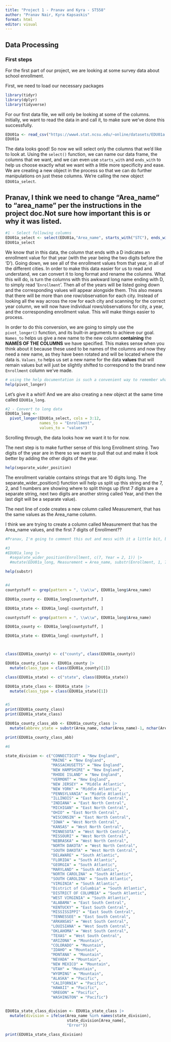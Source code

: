 ```yaml
---
title: "Project 1 - Pranav and Kyra - ST558"
author: "Pranav Nair, Kyra Kapsaskis"
format: html
editor: visual
---
```


## Data Processing

### First steps

For the first part of our project, we are looking at some survey data about school enrollment.

First, we need to load our necessary packages

```r
library(tidyr)
library(dplyr)
library(tidyverse)
```

For our first data file, we will only be looking at some of the columns. Initially, we want to read the data in and call it, to make sure we've done this successfully.

```r
EDU01a <- read_csv("https://www4.stat.ncsu.edu/~online/datasets/EDU01a.csv")
EDU01a
```

The data looks good! So now we will select only the columns that we'd like to look at. Using the `select()` function, we can name our data frame, the columns that we want, and we can even use `starts_with` and `ends_with` to help us choose exactly what we want with a little more specificity and ease. We are creating a new object in the process so that we can do further manipulations on just these columns. We're calling the new object `EDU01a_select`.

## Pranav, I think we need to change "Area_name" to "area_name" per the instructions in the project doc.Not sure how important this is or why it was listed.

```r
#1 - Select following columns
EDU01a_select <- select(EDU01a,"Area_name", starts_with("STC"), ends_with("D"))
EDU01a_select
```

We know that in this data, the column that ends with a D indicates an enrollment value for that year (with the year being the two digits before the 'D'). Going down, we see all of the enrollment values from that year, in all of the different cities. In order to make this data easier for us to read and understand, we can convert it to long format and rename the columns. What this will do, is turn the columns with this awkward long name ending with D, to simply read '`Enrollment`'. Then all of the years will be listed going down and the corresponding values will appear alongside them. This also means that there will be more than one row/observation for each city. Instead of looking all the way across the row for each city and scanning for the correct year column, we will now have individual rows/observations for city, a year, and the corresponding enrollment value. This will make things easier to process.

In order to do this conversion, we are going to simply use the `pivot_longer()` function, and its built-in arguments to achieve our goal. `Names_to` helps us give a new name to the new column **containing** the **NAMES OF THE COLUMNS** we have specified. This makes sense when you think about it because these used to be names of the columns and now they need a new name, as they have been rotated and will be located where the data is. `Values_to` helps us set a new name for the data **values** that will remain values but will just be slightly shifted to correspond to the brand new `Enrollment` column we've made.

```r
# using the help documentation is such a convenient way to remember what the arguments are asking for
help(pivot_longer)
```

Let's give it a whirl! And we are also creating a new object at the same time called `EDU01a_long`.

```r
#2 - Convert to long data
EDU01a_long <-
  pivot_longer(EDU01a_select, cols = 3:12,
               names_to = "Enrollment",
               values_to = "values")
```

Scrolling through, the data looks how we want it to for now. 

The next step is to make further sense of this long Enrollment string. Two digits of the year are in there so we want to pull that out and make it look better by adding the other digits of the year. 

```r
help(separate_wider_position)
```
The enrollment variable contains strings that are 10 digits long. The separate_wider_position() function will help us split up this string and the 7, 2, and 1 numbers are showing where to split things up (first 7 digits are a separate string, next two digits are another string called Year, and then the last digit will be a separate value).

The next line of code creates a new column called Measurement, that has the same values as the Area_name column. 

I think we are trying to create a column called Measurement that has the Area_name values, and the first 7 digits of Enrollment??

```r
#Pranav, I'm going to comment this out and mess with it a little bit, because I'm finding this a bit confusing but want to preserve what we had originally...

#3
#EDU01a_long |>
  #separate_wider_position(Enrollment, c(7, Year = 2, 1)) |>
  #mutate(EDU01a_long, Measurement = Area_name, substr(Enrollment, 1, 7))
```

```r
help(substr)
```


```r

```



```r
#4
countystuff <- grep(pattern = ", \\w\\w", EDU01a_long$Area_name)

EDU01a_county <- EDU01a_long[countystuff, ]

EDU01a_state <- EDU01a_long[-countystuff, ]

countystuff <- grep(pattern = ", \\w\\w", EDU01a_long$Area_name)

EDU01a_county <- EDU01a_long[countystuff, ]

EDU01a_state <- EDU01a_long[-countystuff, ]



class(EDU01a_county) <- c("county", class(EDU01a_county))

EDU01a_county_class <- EDU01a_county |>
  mutate(class_type = class(EDU01a_county)[1])

class(EDU01a_state) <- c("state", class(EDU01a_state))

EDU01a_state_class <- EDU01a_state |>
  mutate(class_type = class(EDU01a_state)[1])


#5
print(EDU01a_county_class)
print(EDU01a_state_class)

EDU01a_county_class_abb <- EDU01a_county_class |>
  mutate(abbrev_state = substr(Area_name, nchar(Area_name)-1, nchar(Area_name)))

print(EDU01a_county_class_abb)

#6

state_division <- c("CONNECTICUT" = "New England", 
                    "MAINE" = "New England",
                    "MASSACHUSETTS" = "New England",
                    "NEW HAMPSHIRE" = "New England",
                    "RHODE ISLAND" = "New England",
                    "VERMONT" = "New England",
                    "NEW JERSEY" = "Middle Atlantic",
                    "NEW YORK" = "Middle Atlantic",
                    "PENNSYLVANIA" = "Middle Atlantic",
                    "ILLINOIS" = "East North Central",
                    "INDIANA" = "East North Central",
                    "MICHIGAN" = "East North Central",
                    "OHIO" = "East North Central",
                    "WISCONSIN" = "East North Central",
                    "IOWA" = "West North Central",
                    "KANSAS" = "West North Central",
                    "MINNESOTA" = "West North Central",
                    "MISSOURI" = "West North Central",
                    "NEBRASKA" = "West North Central",
                    "NORTH DAKOTA" = "West North Central",
                    "SOUTH DAKOTA" = "West North Central",
                    "DELAWARE" = "South Atlantic",
                    "FLORIDA" = "South Atlantic",
                    "GEORGIA" = "South Atlantic",
                    "MARYLAND" = "South Atlantic",
                    "NORTH CAROLINA" = "South Atlantic",
                    "SOUTH CAROLINA" = "South Atlantic",
                    "VIRGINIA" = "South Atlantic",
                    "District of Columbia" = "South Atlantic",
                    "DISTRICT OF COLUMBIA" = "South Atlantic",
                    "WEST VIRGINIA" = "South Atlantic",
                    "ALABAMA" = "East South Central",
                    "KENTUCKY" = "East South Central",
                    "MISSISSIPPI" = "East South Central",
                    "TENNESSEE" = "East South Central",
                    "ARKANSAS" = "West South Central",
                    "LOUISIANA" = "West South Central",
                    "OKLAHOMA" = "West South Central",
                    "TEXAS" = "West South Central",
                    "ARIZONA" = "Mountain",
                    "COLORADO" = "Mountain",
                    "IDAHO" = "Mountain",
                    "MONTANA" = "Mountain",
                    "NEVADA" = "Mountain",
                    "NEW MEXICO" = "Mountain",
                    "UTAH" = "Mountain",
                    "WYOMING" = "Mountain",
                    "ALASKA" = "Pacific",
                    "CALIFORNIA" = "Pacific",
                    "HAWAII" = "Pacific",
                    "OREGON" = "Pacific",
                    "WASHINGTON" = "Pacific")


EDU01a_state_class_division <- EDU01a_state_class |>
  mutate(division = ifelse(Area_name %in% names(state_division),
                           state_division[Area_name],
                           "Error"))  

print(EDU01a_state_class_division)



```
